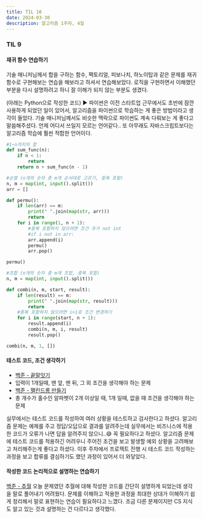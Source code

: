 ```yaml
---
title: TIL 10
date: 2024-03-30
description: 알고리즘 1주차, 4일
---
```


### TIL 9

#### 재귀 함수 연습하기

기술 매니저님께서 합을 구하는 함수, 팩토리얼, 피보나치, 하노이탑과 같은 문제를 재귀 함수로 구현해보는 연습을 해보라고 하셔서 연습해보았다. 로직을 구현하면서 이해했던 부분을 다시 설명하려고 하니 잘 이해가 되지 않는 부분도 생겼다.

(아래는 Python으로 작성한 코드)
▶ 파이썬은 이전 스타트업 근무에서도 초반에 잠깐 사용하게 되었던 일이 있어서, 알고리즘을 파이썬으로 학습하는 게 좋은 방법이라고 생각이 들었다. 기술 매니저님께서도 비슷한 맥락으로 파이썬도 계속 다뤄보는 게 좋다고 말씀해주셨다. 언제 어디서 쓰일지 모르는 언어같다.. 또 아무래도 자바스크립트보다는 알고리즘 학습에 훨씬 적합한 언어이다.

```py
#1~n까지의 합
def sum_func(n):
    if n < 1:
        return
    return n + sum_func(n - 1)
```

```py
#순열 (n개의 숫자 중 m개 순서대로 고르기, 중복 포함)
n, m = map(int, input().split())
arr = []

def permu():
    if len(arr) == m:
        print(" ".join(map(str, arr)))
        return
    for i in range(1, n + 1):
    	#중복 포함하지 않으려면 조건 추가 not int
        #if i not in arr:
        arr.append(i)
        permu()
        arr.pop()

permu()
```

```py
#조합 (n개의 숫자 중 m개 조합, 중복 포함)
n, m = map(int, input().split())

def combi(n, m, start, result):
    if len(result) == m:
        print(" ".join(map(str, result)))
        return
    #중복 포함하지 않으려면 i+1로 조건 변경하기
    for i in range(start, n + 1):
        result.append(i)
        combi(n, m, i, result)
        result.pop()

combi(n, m, 1, [])
```

#### 테스트 코드, 조건 생각하기

- [백준 - 끝말잇기](https://www.acmicpc.net/problem/28432)
- 입력이 1개일때, 맨 앞, 맨 뒤, 그 외 조건을 생각해야 하는 문제
- [백준 - 팰린드롬 만들기](https://www.acmicpc.net/problem/1213)
- 총 개수가 홀수인 알파벳이 2개 이상일 때, 1개 일때, 없을 때 조건을 생각해야 하는 문제

실무에서는 테스트 코드를 작성하여 여러 상황을 테스트하고 검사한다고 하셨다. 알고리즘 문제는 예제를 주고 정답/오답으로 결과를 알려주는데 실무에서는 비즈니스에 적용한 코드가 오류가 나면 답을 알려주지 않으니..😅 꼭 필요하다고 하셨다.
알고리즘 문제에 테스트 코드를 적용하긴 어려우니 주어진 조건을 보고 발생할 예외 상황을 고려해보고 처리해주는게 좋다고 하셨다. 이후 주차에서 프로젝트 진행 시 테스트 코드 작성하는 과정을 보고 합류를 결심하기도 했던 과정이 있어서 더 와닿았다.

#### 작성한 코드 논리적으로 설명하는 연습하기

[백준 - 추월](https://www.acmicpc.net/problem/2002)
오늘 문제였던 추월에 대해 작성한 코드를 간단히 설명하게 되었는데 생각을 말로 풀어내기 어려웠다. 문제를 이해하고 적용한 과정을 최대한 상대가 이해하기 쉽게 정리해서 말로 표현하는 연습이 필요하다고 느꼈다. 조금 다른 문제이지만 CS 지식도 알고 있는 것과 설명하는 건 다르다고 생각했다.
